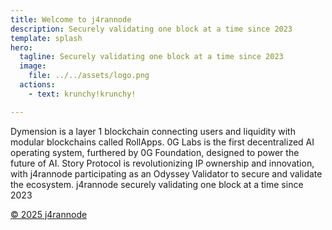 ```yaml
---
title: Welcome to j4rannode
description: Securely validating one block at a time since 2023
template: splash
hero:
  tagline: Securely validating one block at a time since 2023
  image:
    file: ../../assets/logo.png
  actions:
    - text: krunchy!krunchy!

---
```


<ProjectGrid title="What we've done">
  <Project
    handle="Dymension"
    cite="https://dymension.xyz/"
  >
    Dymension is a layer 1 blockchain connecting users and liquidity with modular blockchains called RollApps.
  </Project>
  <Project
    handle="0G_Labs"
    cite="https://0g.ai/"
  >
    0G Labs is the first decentralized AI operating system, furthered by 0G Foundation, designed to power the future of AI.
  </Project>
  <Project
    handle="Story_Protocol"
    cite="https://storyprotocol.xyz/"
  >
    Story Protocol is revolutionizing IP ownership and innovation, with j4rannode participating as an Odyssey Validator to secure and validate the ecosystem.
  </Project>
</ProjectGrid>

<AboutJaran title="Brought to you by">
j4rannode securely validating one block at a time since 2023

[© 2025 j4rannode](https://astro.build/)

</AboutJaran>

